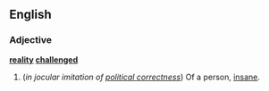 ==English==
===Adjective===
'''[[reality]] [[challenged]]'''

#(''in jocular imitation of [[political correctness]]'') Of a person, [[insane]].